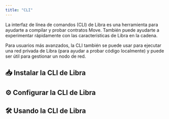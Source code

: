 ```yaml
---
title: "CLI"
---
```



La interfaz de línea de comandos (CLI) de Libra es una herramienta para ayudarte a compilar y probar contratos Move. También puede ayudarte a experimentar rápidamente con las características de Libra en la cadena.

Para usuarios más avanzados, la CLI también se puede usar para ejecutar una red privada de Libra (para ayudar a probar código localmente) y puede ser útil para gestionar un nodo de red.

## 📥 Instalar la CLI de Libra

<CardGrid>
  <LinkCard href="/es/build/cli/install-cli/install-cli-mac" title="Mac" description="Instalar CLI de Libra via homebrew" />

  <LinkCard href="/es/build/cli/install-cli/install-cli-windows" title="Windows" description="Instalar CLI de Libra en Windows via script de powershell o binario pre-compilado" />

  <LinkCard href="/es/build/cli/install-cli/install-cli-linux" title="Linux" description="Instalar CLI de Libra en Linux via script de shell o binario pre-compilado" />

  <LinkCard href="/es/build/cli/install-cli/install-cli-specific-version" title="Avanzado (Instalar Versiones Específicas)" description="Construir una versión específica de la CLI de Libra desde el código fuente" />
</CardGrid>

## ⚙️ Configurar la CLI de Libra

<CardGrid>
  <LinkCard href="/es/build/cli/setup-cli" title="Configurar la CLI" description="Configurar y configurar la CLI de Libra" />

  <LinkCard href="/es/build/cli/setup-cli/install-move-prover" title="Avanzado (Move Prover)" description="Configurar e instalar el Move Prover" />
</CardGrid>

## 🛠️ Usando la CLI de Libra

<CardGrid>
  <LinkCard href="/es/build/cli/working-with-move-contracts" title="Contratos Move" description="Compilar, Publicar, Simular y Hacer Benchmark de Contratos Move" />

  <LinkCard href="/es/build/cli/trying-things-on-chain" title="Probar cosas en la Cadena" description="Interactuar con Libra, crear cuentas, consultar cuentas, usar un dispositivo de hardware como Ledger" />

  <LinkCard href="/es/build/cli/running-a-local-network" title="Ejecutar una Red Local" description="Ejecutar un nodo / red local" />
</CardGrid>
